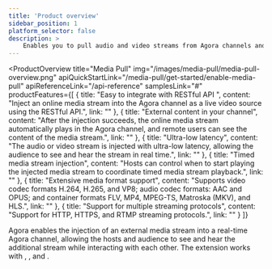 ```yaml
---
title: 'Product overview'
sidebar_position: 1
platform_selector: false
description: >
    Enables you to pull audio and video streams from Agora channels and upload them to a Content Delivery Network (CDN) to reach a larger audience.
---
```



<ProductOverview
    title="Media Pull"
    img="/images/media-pull/media-pull-overview.png"
    apiQuickStartLink="/media-pull/get-started/enable-media-pull"
    apiReferenceLink="/api-reference"
    samplesLink="#"
    productFeatures={[
        {
            title: "Easy to integrate with RESTful API ",
            content: "Inject an online media stream into the Agora channel as a live video source using the RESTful API.",
            link: ""
        },
        {
            title: "External content in your channel",
            content: "After the injection succeeds, the online media stream automatically plays in the Agora channel, and remote users can see the content of the media stream.",
            link: ""
        },
        {
            title: "Ultra-low latency",
            content: "The audio or video stream is injected with ultra-low latency, allowing the audience to see and hear the stream in real time.",
            link: ""
        },
        {
            title: "Timed media stream injection",
            content: "Hosts can control when to start playing the injected media stream to coordinate timed media stream playback.",
            link: ""
        },
        {
            title: "Extensive media format support",
            content: "Supports video codec formats H.264, H.265, and VP8; audio codec formats: AAC and OPUS; and container formats FLV, MP4, MPEG-TS, Matroska (MKV), and HLS.",
            link: ""
        },
        {
            title: "Support for multiple streaming protocols",
            content: "Support for HTTP, HTTPS, and RTMP streaming protocols.",
            link: ""
        }
    ]}

>

Agora <Vg k="MPULL" /> enables the injection of an external media stream into a real-time Agora channel, allowing the hosts and audience to see and hear the additional stream while interacting with each other. The <Vg k="MPULL" /> extension works with <Vg k="AUDIO" /> , <Vg k="VIDEO" />, and <Vg k="ILS" />.

</ProductOverview>